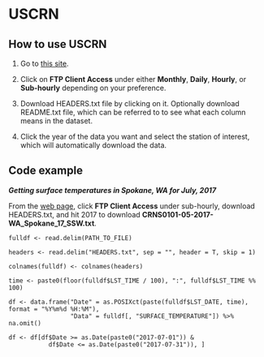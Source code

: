 # USCRN

## How to use USCRN

1. Go to [this site](https://www.ncdc.noaa.gov/crn/qcdatasets.html).

2. Click on **FTP Client Access** under either **Monthly**, **Daily**, **Hourly**, or **Sub-hourly** depending on your preference.

3. Download HEADERS.txt file by clicking on it. Optionally download README.txt file, which can be referred to to see what each column means in the dataset.

4. Click the year of the data you want and select the station of interest, which will automatically download the data.


## Code example

***Getting surface temperatures in Spokane, WA for July, 2017***

From the [web page](https://www.ncdc.noaa.gov/crn/qcdatasets.html), click **FTP Client Access** under sub-hourly, download HEADERS.txt, and hit 2017 to download **CRNS0101-05-2017-WA_Spokane_17_SSW.txt**.

```
fulldf <- read.delim(PATH_TO_FILE)

headers <- read.delim("HEADERS.txt", sep = "", header = T, skip = 1)

colnames(fulldf) <- colnames(headers)

time <- paste0(floor(fulldf$LST_TIME / 100), ":", fulldf$LST_TIME %% 100)

df <- data.frame("Date" = as.POSIXct(paste(fulldf$LST_DATE, time), format = "%Y%m%d %H:%M"),
                 "Data" = fulldf[, "SURFACE_TEMPERATURE"]) %>% na.omit()

df <- df[df$Date >= as.Date(paste0("2017-07-01")) & 
           df$Date <= as.Date(paste0("2017-07-31")), ]
```
